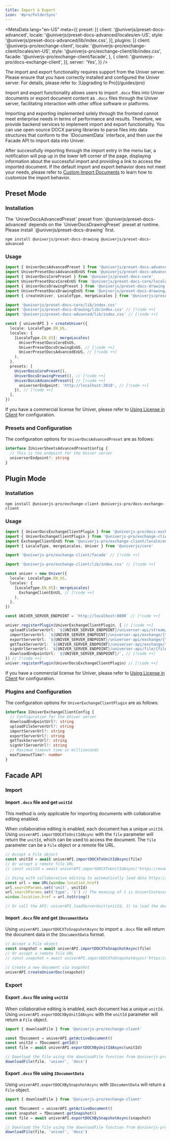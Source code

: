 ```yaml
---
title: Import & Export
icon: '#pro/FolderSync'
---
```


<MetaData
  lang="en-US"
  meta={{
    preset: [{
      client: '@univerjs/preset-docs-advanced',
      locale: '@univerjs/preset-docs-advanced/locales/en-US',
      style: '@univerjs/preset-docs-advanced/lib/index.css',
    }],
    plugins: [{
      client: '@univerjs-pro/exchange-client',
      locale: '@univerjs-pro/exchange-client/locales/en-US',
      style: '@univerjs-pro/exchange-client/lib/index.css',
      facade: '@univerjs-pro/exchange-client/facade',
    }, {
      client: '@univerjs-pro/docs-exchange-client',
    }],
    server: 'Yes',
  }}
/>

<Callout type="warning" title="Caution">
  The import and export functionality requires support from the Univer server. Please ensure that you have correctly installed and configured the Univer server. For details, please refer to: [Upgrading to Pro](/guides/pro)
</Callout>

Import and export functionality allows users to import `.docx` files into Univer documents or export document content as `.docx` files through the Univer server, facilitating interaction with other office software or platforms.

<Callout title="Why does Univer implement import and export through backend services?">
  Importing and exporting implemented solely through the frontend cannot meet enterprise needs in terms of performance and results. Therefore, we provide backend services to implement import and export functionality. You can use open-source DOCX parsing libraries to parse files into data structures that conform to the `IDocumentData` interface, and then use the Facade API to import data into Univer.
</Callout>

After successfully importing through the import entry in the menu bar, a notification will pop up in the lower left corner of the page, displaying information about the successful import and providing a link to access the imported document. If the default import and export behavior does not meet your needs, please refer to [Custom Import Documents](/guides/recipes/tutorials/custom-import) to learn how to customize the import behavior.

## Preset Mode

### Installation

<Callout>
  The `UniverDocsAdvancedPreset` preset from `@univerjs/preset-docs-advanced` depends on the `UniverDocsDrawingPreset` preset at runtime. Please install `@univerjs/preset-docs-drawing` first.
</Callout>

```package-install
npm install @univerjs/preset-docs-drawing @univerjs/preset-docs-advanced
```

### Usage

```typescript
import { UniverDocsAdvancedPreset } from '@univerjs/preset-docs-advanced' // [!code ++]
import UniverPresetDocsAdvancedEnUS from '@univerjs/preset-docs-advanced/locales/en-US' // [!code ++]
import { UniverDocsCorePreset } from '@univerjs/preset-docs-core'
import UniverPresetDocsCoreEnUS from '@univerjs/preset-docs-core/locales/en-US'
import { UniverDocsDrawingPreset } from '@univerjs/preset-docs-drawing' // [!code ++]
import UniverPresetDocsDrawingEnUS from '@univerjs/preset-docs-drawing/locales/en-US' // [!code ++]
import { createUniver, LocaleType, mergeLocales } from '@univerjs/presets'

import '@univerjs/preset-docs-core/lib/index.css'
import '@univerjs/preset-docs-drawing/lib/index.css' // [!code ++]
import '@univerjs/preset-docs-advanced/lib/index.css' // [!code ++]

const { univerAPI } = createUniver({
  locale: LocaleType.EN_US,
  locales: {
    [LocaleType.EN_US]: mergeLocales(
      UniverPresetDocsCoreEnUS,
      UniverPresetDocsDrawingEnUS, // [!code ++]
      UniverPresetDocsAdvancedEnUS, // [!code ++]
    ),
  },
  presets: [
    UniverDocsCorePreset(),
    UniverDocsDrawingPreset(), // [!code ++]
    UniverDocsAdvancedPreset({ // [!code ++]
      universerEndpoint: 'http://localhost:3010', // [!code ++]
    }), // [!code ++]
  ],
})
```

If you have a commercial license for Univer, please refer to [Using License in Client](/guides/pro/license#in-preset-mode) for configuration.

### Presets and Configuration

The configuration options for `UniverDocsAdvancedPreset` are as follows:

```typescript
interface IUniverSheetsAdvancedPresetConfig {
  // This is the endpoint for the Univer server
  universerEndpoint?: string
}
```

## Plugin Mode

### Installation

```package-install
npm install @univerjs-pro/exchange-client @univerjs-pro/docs-exchange-client
```

### Usage

```typescript
import { UniverDocsExchangeClientPlugin } from '@univerjs-pro/docs-exchange-client' // [!code ++]
import { UniverExchangeClientPlugin } from '@univerjs-pro/exchange-client' // [!code ++]
import ExchangeClientEnUS from '@univerjs-pro/exchange-client/locale/en-US' // [!code ++]
import { LocaleType, mergeLocales, Univer } from '@univerjs/core'

import '@univerjs-pro/exchange-client/facade' // [!code ++]

import '@univerjs-pro/exchange-client/lib/index.css' // [!code ++]

const univer = new Univer({
  locale: LocaleType.EN_US,
  locales: {
    [LocaleType.EN_US]: mergeLocales(
      ExchangeClientEnUS, // [!code ++]
    ),
  },
})

const UNIVER_SERVER_ENDPOINT = `http://localhost:8000` // [!code ++]

univer.registerPlugin(UniverExchangeClientPlugin, { // [!code ++]
  uploadFileServerUrl: `${UNIVER_SERVER_ENDPOINT}/universer-api/stream/file/upload`, // [!code ++]
  importServerUrl: `${UNIVER_SERVER_ENDPOINT}/universer-api/exchange/{type}/import`, // [!code ++]
  exportServerUrl: `${UNIVER_SERVER_ENDPOINT}/universer-api/exchange/{type}/export`, // [!code ++]
  getTaskServerUrl: `${UNIVER_SERVER_ENDPOINT}/universer-api/exchange/task/{taskID}`, // [!code ++]
  signUrlServerUrl: `${UNIVER_SERVER_ENDPOINT}/universer-api/file/{fileID}/sign-url`, // [!code ++]
  downloadEndpointUrl: `${UNIVER_SERVER_ENDPOINT}/`, // [!code ++]
}) // [!code ++]
univer.registerPlugin(UniverDocsExchangeClientPlugin) // [!code ++]
```

If you have a commercial license for Univer, please refer to [Using License in Client](/guides/pro/license#in-plugin-mode) for configuration.

### Plugins and Configuration

The configuration options for `UniverExchangeClientPlugin` are as follows:

```typescript
interface IUniverExchangeClientConfig {
  // Configuration for the Univer server
  downloadEndpointUrl?: string
  uploadFileServerUrl?: string
  importServerUrl?: string
  exportServerUrl?: string
  getTaskServerUrl?: string
  signUrlServerUrl?: string
  // Maximum timeout time in milliseconds
  maxTimeoutTime?: number
}
```

## Facade API

### Import

#### Import `.docx` file and get `unitId`

<Callout type="warning" title="Caution">
  This method is only applicable for importing documents with collaborative editing enabled.
</Callout>

When collaborative editing is enabled, each document has a unique `unitId`. Using `univerAPI.importDOCXToUnitIdAsync` with the `file` parameter will return the `unitId`, which can be used to access the document. The `file` parameter can be a `File` object or a remote file URL.

```typescript
// Accept a File object
const unitId = await univerAPI.importDOCXToUnitIdAsync(file)
// Or accept a remote file URL
// const unitId = await univerAPI.importDOCXToUnitIdAsync('https://example.com/filename.docx');

// Using with collaborative editing to automatically load data https://docs.univer.ai/en-US/guides/docs/features/collaboration#loading-collaborative-documents
const url = new URL(window.location.href)
url.searchParams.set('unit', unitId)
url.searchParams.set('type', '1') // The meaning of 1 is UniverInstanceType.UNIVER_DOC
window.location.href = url.toString()

// Or call the API: univerAPI.loadServerUnit(unitId, 1) to load the document, refer to https://reference.univer.ai/en-US/classes/FUniver#loadserverunit for specific parameters
```

#### Import `.docx` file and get `IDocumentData`

Using `univerAPI.importDOCXToSnapshotAsync` to import a `.docx` file will return the document data in the `IDocumentData` format.

```typescript
// Accept a File object
const snapshot = await univerAPI.importDOCXToSnapshotAsync(file)
// Or accept a remote file URL
// const snapshot = await univerAPI.importDOCXToSnapshotAsync('https://example.com/filename.xlsx');

// Create a new document via snapshot
univerAPI.createUniverDoc(snapshot)
```

### Export

#### Export `.docx` file using `unitId`

When collaborative editing is enabled, each document has a unique `unitId`. Using `univerAPI.exportDOCXByUnitIdAsync` with the `unitId` parameter will return a `File` object.

```typescript
import { downloadFile } from '@univerjs-pro/exchange-client'

const fDocument = univerAPI.getActiveDocument()
const unitId = fDocument.getId()
const file = await univerAPI.exportDOCXByUnitIdAsync(unitId)

// Download the file using the downloadFile function from @univerjs-pro/exchange-client
downloadFile(file, 'univer', 'docx')
```

#### Export `.docx` file using `IDocumentData`

Using `univerAPI.exportDOCXBySnapshotAsync` with `IDocumentData` will return a `File` object.

```typescript
import { downloadFile } from '@univerjs-pro/exchange-client'

const fDocument = univerAPI.getActiveDocument()
const snapshot = fDocument.getSnapshot()
const file = await univerAPI.exportDOCXBySnapshotAsync(snapshot)

// Download the file using the downloadFile function from @univerjs-pro/exchange-client
downloadFile(file, 'univer', 'docx')
```
